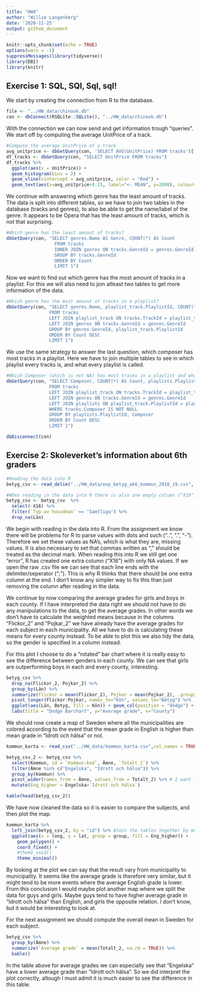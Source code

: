 ---
title: "HW4"
author: "Willie Langenberg"
date: '2020-11-25'
output: github_document
---
```{r setup, include=FALSE}
knitr::opts_chunk$set(echo = TRUE)
options(warn = -1)
suppressMessages(library(tidyverse))
library(DBI)
library(knitr)
```

## Exercise 1: SQL, SQl, Sql, sql!

We start by creating the connection from R to the database.

```{r}
file <- "../HW_data/chinook.db"
con <- dbConnect(RSQLite::SQLite(), "../HW_data/chinook.db")
```

With the connection we can now send and get information trough "queries". We start off by computing the average UnitPrice of a track. 

```{r}
#Compute the average UnitPrice of a track
avg_unitprice <- dbGetQuery(con, 'SELECT AVG(UnitPrice) FROM tracks')[1,1]
df_tracks <- dbGetQuery(con, "SELECT UnitPrice FROM tracks")
df_tracks %>%
  ggplot(aes(x = UnitPrice)) + 
  geom_histogram(bins = 2) + 
  geom_vline(xintercept = avg_unitprice, color = "Red") +
  geom_text(aes(x=avg_unitprice+0.15, label="<- MEAN", y=2000), colour="white")
```

We continue with answering which genre has the least amount of tracks. The data is split into different tables, so we have to join two tables in the database (tracks and genres), to also be able to get the name/label of the genre. It appears to be Opera that has the least amount of tracks, which is not that surprising. 

```{r}
#Which genre has the least amount of tracks?
dbGetQuery(con, "SELECT genres.Name AS Genre, COUNT(*) AS Count
                  FROM tracks 
                  INNER JOIN genres ON tracks.GenreId = genres.GenreId
                  GROUP BY tracks.GenreId
                  ORDER BY Count 
                  LIMIT 1")
```

Now we want to find out which genre has the most amount of tracks in a playlist. For this we will also need to join atleast two tables to get more information of the data. 

```{r}
#Which genre has the most amount of tracks in a playlist?
dbGetQuery(con, "SELECT genres.Name, playlist_track.PlaylistId, COUNT(*) AS Count
                FROM tracks 
                LEFT JOIN playlist_track ON tracks.TrackId = playlist_track.TrackId
                LEFT JOIN genres ON tracks.GenreId = genres.GenreId
                GROUP BY genres.GenreId, playlist_track.PlaylistId
                ORDER BY Count DESC
                LIMIT 1")
```

We use the same strategy to answer the last question, which composer has most tracks in a playlist. Here we have to join multiple tables to see in which playlist every tracks is, and what every playlist is called.

```{r}
#Which Composer (which is not NA) has most tracks in a playlist and what is that playlists name?
dbGetQuery(con, "SELECT Composer, COUNT(*) AS Count, playlists.PlaylistId, playlists.Name
                FROM tracks 
                LEFT JOIN playlist_track ON tracks.TrackId = playlist_track.TrackId
                LEFT JOIN genres ON tracks.GenreId = genres.GenreId
                LEFT JOIN playlists ON playlist_track.PlaylistId = playlists.PlaylistId
                WHERE tracks.Composer IS NOT NULL
                GROUP BY playlists.PlaylistId, Composer
                ORDER BY Count DESC
                LIMIT 1")

dbDisconnect(con)
```





## Exercise 2: Skoleverket's information about 6th graders
```{r}
#Reading the data into R
betyg_csv <- read_delim("../HW_data/exp_betyg_ak6_kommun_2018_19.csv", skip = 6, col_names = TRUE, delim = ";", na=c("", "NA", ".", "..", "-"), locale=locale(decimal_mark=","), col=cols())

#When reading in the data into R there is also one empty column ("X16") included, which we now delete:
betyg_csv <- betyg_csv  %>%
  select(-X16) %>%
  filter(`Typ av huvudman` == "Samtliga") %>%
  drop_na(Län)

```

We begin with reading in the data into R. From the assignment we know there will be problems for R to parse values with dots and such ("..", ".", "-"). Therefore we set these values as NA's, which is what they are, missing values. It is also necessary to set that commas written as "," should be treated as the decimal mark. When reading this into R we still get one "error", R has created one extra column ("X16") with only NA values. If we open the raw .csv file we can see that each line ends with the delimiter/seperator (";"). This is why R thinks that there should be one extra column at the end. I don't know any simpler way to fix this than just removing the column after reading in the data. 

We continue by now comparing the average grades for girls and boys in each county. If I have interpreted the data right we should not have to do any manipulations to the data, to get the average grades. In other words we don't have to calculate the weighted means because in the columns "Flickor_2" and "Pojkar_2" we have already have the average grades for each subject in each municipality. All we have to do is calculating these means for every county instead. To be able to plot this we also tidy the data, so the gender is specified in a column instead.

For this plot I choose to do a "rotated" bar chart where it is really easy to see the difference between genders in each county. We can see that girls are outperforming boys in each and every county, interesting.

```{r}
betyg_csv %>%
  drop_na(Flickor_2, Pojkar_2) %>%
  group_by(Län) %>%
  summarize(Flickor = mean(Flickor_2), Pojkar = mean(Pojkar_2), .groups = 'drop') %>%
  pivot_longer(Flickor:Pojkar, names_to="Kön", values_to="Betyg") %>%
  ggplot(aes(Län, Betyg, fill = Kön)) + geom_col(position = "dodge") + coord_flip() +
  labs(title = "Dodge Barchart", y="Average grade", x="County")
```


We should now create a map of Sweden where all the municipalities are colored according to the event that the mean grade in English is higher than mean grade in "Idrott och hälsa" or not. 

```{r}
kommun_karta <- read_csv("../HW_data/kommun_karta.csv",col_names = TRUE, col=cols())

betyg_csv_2 <- betyg_csv %>%
  select(Kommun, id = `Kommun-kod`, Ämne, `Totalt_2`) %>%
  filter(Ämne %in% c("Engelska", "Idrott och hälsa")) %>%
  group_by(Kommun) %>%
  pivot_wider(names_from = Ämne, values_from = Totalt_2) %>% # I want "Engelska" and "Idrott och hälsa" in seperate columns.
  mutate(Eng_higher = Engelska>`Idrott och hälsa`)

kable(head(betyg_csv_2))
```

We have now cleaned the data so it is easier to compare the subjects, and then plot the map. 

```{r}
kommun_karta %>%
  left_join(betyg_csv_2, by = "id") %>% #Join the tables together by municipality id.
  ggplot(aes(x = long, y = lat, group = group, fill = Eng_higher)) +
    geom_polygon() +
    coord_fixed() +
    #theme_void()
    theme_minimal()
```

By looking at the plot we can say that the result vary from municipality to municipality. It seems like the average grade is therefore very similar, but it might tend to be more events where the average English grade is lower. From this conclusion I would maybe plot another map where we split the data for guys and girls. Maybe guys tend to have higher average grade in "Idrott och hälsa" than English, and girls the opposite relation. I don't know, but it would be interesting to look at. 

For the next assignment we should compute the overall mean in Sweden for each subject. 

```{r}
betyg_csv %>%
  group_by(Ämne) %>%
  summarize(`Average grade` = mean(Totalt_2, na.rm = TRUE)) %>%
  kable()
```

In the table above for average grades we can especially see that "Engelska" have a lower average grade than "Idrott och hälsa". So we did interpret the plot correctly, altough I must admit it is much easier to see the difference in this table. 




